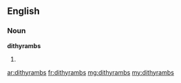 ==English==

===Noun===
'''dithyrambs'''

# {{plural of|dithyramb}}

[[ar:dithyrambs]]
[[fr:dithyrambs]]
[[mg:dithyrambs]]
[[my:dithyrambs]]